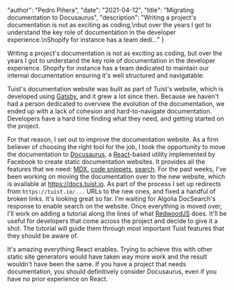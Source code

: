 
  "author": "Pedro Piñera",
  "date": "2021-04-12",
  "title": "Migrating documentation to Docusaurus",
  "description": "Writing a project's documentation is not as exciting as coding,\nbut over the years I got to understand the key role of documentation in the developer experience.\nShopify for instance has a team dedi..."
}




Writing a project's documentation is not as exciting as coding,
but over the years I got to understand the key role of documentation in the developer experience.
Shopify for instance has a team dedicated to maintain our internal documentation ensuring it's well structured and navigatable.

Tuist's documentation website was built as part of Tuist's website,
which is developed using [Gatsby](https://www.gatsbyjs.com/),
and it grew a lot since then.
Because we haven't had a person dedicated to overview the evolution of the documentation,
we ended up with a lack of cohesion and hard-to-navigate documentation.
Developers have a hard time finding what they need,
and getting started on the project.

For that reason,
I set out to improve the documentation website.
As a firm believer of choosing the right tool for the job,
I took the opportunity to move the documentation to [Docusaurus](https://docusaurus.io/),
a [React](https://reactjs.org/)-based utility implemented by Facebook to create static documentation websites.
It provides all the features that we need: [MDX](https://mdxjs.com/), [code snippets](https://docusaurus.io/docs/markdown-features/code-blocks), [search](https://docusaurus.io/docs/search). For the past weeks, I've been working on moving the documentation over to the new website, which is available at https://docs.tuist.io.
As part of the process I set up redirects from `https://tuist.io/...` URLs to the new ones, and fixed a handful of broken links.
It's looking great so far. I'm waiting for Algolia DocSearch's response to enable search on the website.
Once everything is moved over,
I'll work on adding a tutorial along the lines of what [RedwoodJS](https://learn.redwoodjs.com/docs/tutorial/welcome-to-redwood/) does.
It'll be useful for developers that come across the project and decide to give it a shot.
The tutorial will guide them through most important Tuist features that they should be aware of.

It's amazing everything React enables. Trying to achieve this with other static site generators would have taken way more work and the result wouldn't have been the same.
If you have a project that needs documentation, you should definitively consider Docusaurus, even if you have no prior experience on React.

    